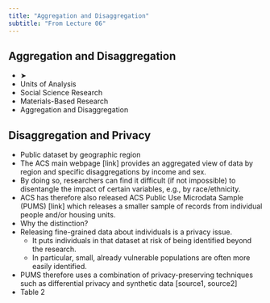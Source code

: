 ```yaml
---
title: "Aggregation and Disaggregation"
subtitle: "From Lecture 06"
---
```


## Aggregation and Disaggregation

- ➤
- Units of Analysis
- Social Science Research
- Materials-Based Research
- Aggregation and Disaggregation

## Disaggregation and Privacy

- Public dataset by geographic region
- The ACS main webpage [link] provides an aggregated view of data by region and specific disaggregations by income and sex.
- By doing so, researchers can find it difficult (if not impossible) to disentangle the impact of certain variables, e.g., by race/ethnicity.
- ACS has therefore also released ACS Public Use Microdata Sample (PUMS) [link] which releases a smaller sample of records from individual people and/or housing units.
- Why the distinction?
- Releasing fine-grained data about individuals is a privacy issue.
  - It puts individuals in that dataset at risk of being identified beyond the research.
  - In particular, small, already vulnerable populations are often more easily identified.
- PUMS therefore uses a combination of privacy-preserving techniques such as differential privacy and synthetic data [source1, source2]
- Table 2



